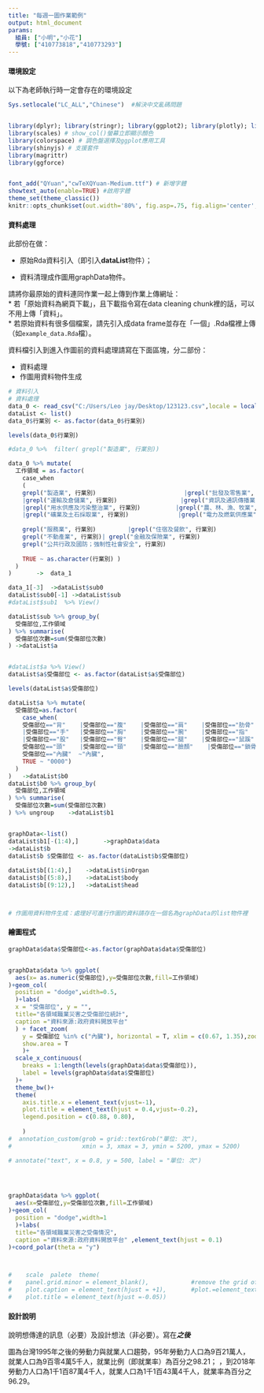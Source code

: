 ```yaml
---
title: "每週一圖作業範例"
output: html_document
params:
  組員: ["小明","小花"]  
  學號: ["410773818","410773293"]
---
```


#### 環境設定

以下為老師執行時一定會存在的環境設定
```r
Sys.setlocale("LC_ALL","Chinese")  #解決中文亂碼問題


library(dplyr); library(stringr); library(ggplot2); library(plotly); library(lubridate); library(readr); library(tidyr); library(showtext);library(ggthemes);library(tidyselect); library(grDevices) # 不同顏色模型代碼的呈現及轉換
library(scales) # show_col()螢幕立即顯示顏色
library(colorspace) # 調色盤選擇及ggplot應用工具
library(shinyjs) # 支援套件
library(magrittr)
library(ggforce)


font_add("QYuan","cwTeXQYuan-Medium.ttf") # 新增字體
showtext_auto(enable=TRUE) #啟用字體
theme_set(theme_classic())
knitr::opts_chunk$set(out.width='80%', fig.asp=.75, fig.align='center', fig.showtext=T)
```

#### 資料處理

此部份在做：

  * 原始Rda資料引入（即引入**dataList**物件）；
  
  * 資料清理成作圖用graphData物件。

請將你最原始的資料連同作業一起上傳到作業上傳網址：  
  * 若「原始資料為網頁下載」，且下載指令寫在data cleaning chunk裡的話，可以不用上傳「資料」。  
  * 若原始資料有很多個檔案，請先引入成data frame並存在「一個」.Rda檔裡上傳（如`example_data.Rda`檔）。  

資料檔引入到進入作圖前的資料處理請寫在下面區塊，分二部份：

  * 資料處理  
  * 作圖用資料物件生成
  
```r
# 資料引入
# 資料處理  
data_0 <- read_csv("C:/Users/Leo jay/Desktop/123123.csv",locale = locale(encoding = "BIG5"))
dataList <- list()
data_0$行業別 <- as.factor(data_0$行業別)

levels(data_0$行業別)

#data_0 %>%  filter( grepl("製造業", 行業別)) 

data_0 %>% mutate(
  工作領域 = as.factor(
    case_when
    (
    grepl("製造業", 行業別)                         |grepl("批發及零售業", 行業別)          |grepl("產業用機械設備維修及安裝業", 行業別) 
    |grepl("運輸及倉儲業", 行業別)                  |grepl("資訊及通訊傳播業", 行業別)      |grepl("營造業", 行業別)      
    |grepl("用水供應及污染整治業", 行業別)          |grepl("農、林、漁、牧業", 行業別)      |grepl("印刷及資料儲存媒體複製業", 行業別) 
    |grepl("礦業及土石採取業", 行業別)              |grepl("電力及燃氣供應業", 行業別)      |grepl("紡織業", 行業別)                ~ "第一、二級產業",
      
    grepl("服務業", 行業別)         |grepl("住宿及餐飲", 行業別)                             ~ "服務業",
    grepl("不動產業", 行業別)| grepl("金融及保險業", 行業別)                                ~ "金融保險及不動產"    ,
    grepl("公共行政及國防；強制性社會安全", 行業別)                                         ~ "公共行政及軍警",  
    
    TRUE ~ as.character(行業別) )
  )
)       ->  data_1

data_1[-3]  ->dataList$sub0  
dataList$sub0[-1] ->dataList$sub
#dataList$sub1  %>% View()

dataList$sub %>% group_by(
  受傷部位,工作領域
) %>% summarise(
  受傷部位次數=sum(受傷部位次數)
) ->dataList$a


#dataList$a %>% View()
dataList$a$受傷部位 <- as.factor(dataList$a$受傷部位)

levels(dataList$a$受傷部位)

dataList$a %>% mutate(
  受傷部位=as.factor(
    case_when(
    受傷部位=="背"    |受傷部位=="腹"    |受傷部位=="肩"    |受傷部位=="肋骨"  |受傷部位=="前膊"  |受傷部位=="上膊"
    |受傷部位=="手"   |受傷部位=="胸"    |受傷部位=="腕"    |受傷部位=="指"    |受傷部位=="肘"    |受傷部位=="足"  
    |受傷部位=="股"   |受傷部位=="臀"    |受傷部位=="腿"    |受傷部位=="鼠蹊"   ~"身體(頭部以下)",
    受傷部位=="頭"    |受傷部位=="頸"    |受傷部位=="臉顏"    |受傷部位=="鎖骨"    ~"頭頸",
    受傷部位=="內臟"  ~"內臟",
    TRUE ~ "0000")
  )
)   ->dataList$b0
dataList$b0 %>% group_by(
  受傷部位,工作領域
) %>% summarise(
  受傷部位次數=sum(受傷部位次數)
) %>% ungroup    ->dataList$b1


graphData<-list()
dataList$b1[-(1:4),]       ->graphData$data
->dataList$b
dataList$b $受傷部位 <- as.factor(dataList$b$受傷部位)
 
dataList$b[(1:4),]    ->dataList$inOrgan
dataList$b[(5:8),]    ->dataList$body
dataList$b[(9:12),]   ->dataList$head 



# 作圖用資料物件生成：處理好可進行作圖的資料請存在一個名為graphData的list物件裡
```


#### 繪圖程式

```r
graphData$data$受傷部位<-as.factor(graphData$data$受傷部位)


graphData$data %>% ggplot(
  aes(x= as.numeric(受傷部位),y=受傷部位次數,fill=工作領域)
)+geom_col(
  position = "dodge",width=0.5,
  )+labs(
  x = "受傷部位", y = "",
  title="各領域職業災害之受傷部位統計",
  caption ="資料來源:政府資料開放平台" 
  ) + facet_zoom(
    y = 受傷部位 %in% c("內臟"), horizontal = T, xlim = c(0.67, 1.35),zoom.size=0.4,
    show.area = T
    )+ 
  scale_x_continuous(
    breaks = 1:length(levels(graphData$data$受傷部位)),
    label = levels(graphData$data$受傷部位)
  )+ 
  theme_bw()+
  theme(
    axis.title.x = element_text(vjust=-1),
    plot.title = element_text(hjust = 0.4,vjust=-0.2),
    legend.position = c(0.88, 0.80),
    
    ) 
#  annotation_custom(grob = grid::textGrob("單位: 次"),
#                    xmin = 3, xmax = 3, ymin = 5200, ymax = 5200)

# annotate("text", x = 0.8, y = 500, label = "單位: 次")
  




```
```r
graphData$data %>% ggplot(
  aes(x=受傷部位,y=受傷部位次數,fill=工作領域)
)+geom_col(
  position = "dodge",width=1
  )+labs(
  title="各領域職業災害之受傷情況",
  caption ="資料來源:政府資料開放平台" ,element_text(hjust = 0.1)
)+coord_polar(theta = "y")



#    scale  palete  theme(
#    panel.grid.minor = element_blank(),            #remove the grid of legend
#    plot.caption = element_text(hjust = +1),       #plot.=element_text(.just=)   移動位子   
#    plot.title = element_text(hjust =-0.05))

```
#### 設計說明
說明想傳達的訊息（必要）及設計想法（非必要）。寫在***之後
*** 

圖為台灣1995年之後的勞動力與就業人口趨勢，95年勞動力人口為9百21萬人，就業人口為9百零4萬5千人，就業比例（即就業率）為百分之98.21； ，到2018年勞動力人口為1千1百87萬4千人，就業人口為1千1百43萬4千人，就業率為百分之96.29。



